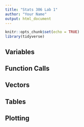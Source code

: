 ```yaml
---
title: "Stats 306 Lab 1"
author: "Your Name"
output: html_document
---
```


```r
knitr::opts_chunk$set(echo = TRUE)
library(tidyverse)
```

## Variables

## Function Calls

## Vectors

## Tables

## Plotting

